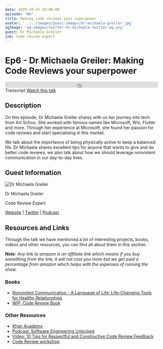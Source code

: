 ```yaml
---
date: 2020-10-25 19:00:00
episode: "#6"
title: Making code reviews your superpower
avatar: '../../images/guest-images/dr-michaela-greiler.jpg'
ogImage: 'og-images/twitter-dr-michaela-twitter-og.png'
guest: Dr Michaela Greiler
job: Code review expert
---
```




# Ep6 - Dr Michaela Greiler: Making Code Reviews your superpower

<div class="soundcloud-iframe">
    <iframe class="mb-0" width="100%" height="20" scrolling="no" frameborder="no" allow="autoplay" src="https://w.soundcloud.com/player/?url=https%3A//api.soundcloud.com/tracks/907735096&color=%23fc4056&inverse=true&auto_play=false&show_user=true"></iframe>
</div>

<Link class="link-button mr-5" to="/transcripts/ep6-dr-michaela-greiler/">Transcript</Link>
<a class="link-button" href="https://youtu.be/x6-WZ3kH4n0">Watch this talk</a>


## Description

On this episode, Dr Michaela Greiler shares with us her journey into tech from Art Schoo. She worked with famous names like Microsoft, Wix, Flutter and more. Through her experience at Microsoft, she found her passion for code reviews and start specialising in this market.

We talk about the importance of being physically active to keep a balanced life. Dr Michaela shares excellent tips for anyone that wants to give and do better code reviews, we also talk about how we should leverage nonviolent communication in our day-to-day lives.

## Guest Information

<div className="episode-card">
    <img src="https://landingintech.com/dr-michaela-greiler.jpg" alt="Dr Michaela Greiler" class="guest-avatar" />
    <div className="mx-8 pt-5">
        <p className="episode-title text-xl">Dr Michaela Greiler</p>
        <p>Code Review Expert</p>
        <p>
            <a href="https://michaelagreiler.com"> Website</a> | <a href="https://twitter.com/mgreiler"> Twitter</a> | <a href="https://se-unlocked.com"> Podcast</a>
        </p>
    </div>
</div>

## Resources and Links

Through the talk we have mentioned a lot of interesting projects, books, videos and other resources, you can find all about them in this section.

_**Note**: Any link to amazon is an affiliate link which means if you buy something from the link, it will not cost you more but we get paid a percentage from amazon which helps with the expenses of running the show._


### Books

- [Nonviolent Communication - A Language of Life: Life-Changing Tools for Healthy Relationships](https://amzn.to/31JXWTE)
- [WIP: Code Review Book](https://www.michaelagreiler.com/code-review-book/)

### Other Resources

- [Khan Academy](https://www.khanacademy.org/)
- [Podcast: Software Engineering Unlocked](https://se-unlocked.com)
- [Video: 10 Tips for Respectful and Constructive Code Review Feedback](https://www.youtube.com/watch?v=NNXk_WJzyMI)
- [Code Review workshop](https://www.michaelagreiler.com/workshops/)